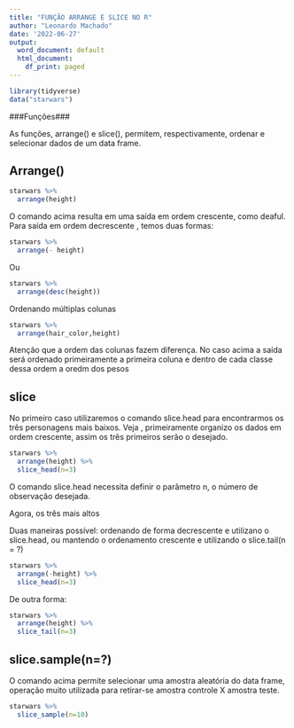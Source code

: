 ```yaml
---
title: "FUNÇÃO ARRANGE E SLICE NO R"
author: "Leonardo Machado"
date: '2022-06-27'
output:
  word_document: default
  html_document:
    df_print: paged
---
```


```r
library(tidyverse)
data("starwars")
```

###Funções###

As funções, arrange() e slice(), permitem, respectivamente, ordenar e selecionar dados de um data frame.

## Arrange()

```r
starwars %>% 
  arrange(height)

```

O comando acima resulta em uma saída em ordem crescente, como deaful. Para saída em ordem decrescente , temos duas formas:

```r
starwars %>% 
  arrange(- height)
```

Ou

```r
starwars %>% 
  arrange(desc(height))
```

Ordenando múltiplas colunas

```r
starwars %>% 
  arrange(hair_color,height)
```

Atenção que a ordem das colunas fazem diferença. No caso acima a saída será ordenado primeiramente a primeira coluna e dentro de cada classe dessa ordem a oredm dos pesos

## slice

No primeiro caso utilizaremos o comando slice.head para encontrarmos os três personagens mais baixos. Veja , primeiramente organizo os dados em ordem crescente, assim os três primeiros serão o desejado.

```r
starwars %>% 
  arrange(height) %>%
  slice_head(n=3)
```

O comando slice.head necessita definir o parâmetro n, o número de observação desejada.

Agora, os três mais altos

Duas maneiras possível: ordenando de forma decrescente e utilizano o slice.head, ou mantendo o ordenamento crescente e utilizando o slice.tail(n = ?)

```r
starwars %>% 
  arrange(-height) %>% 
  slice_head(n=3)
```

De outra forma:

```r
starwars %>% 
  arrange(height) %>% 
  slice_tail(n=3)
```

## slice.sample(n=?)

O comando acima permite selecionar uma amostra aleatória do data frame, operação muito utilizada para retirar-se amostra controle X amostra teste.

```r
starwars %>% 
  slice_sample(n=10)

```
